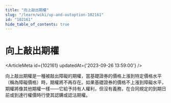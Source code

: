 ```yaml
---
title: "向上敲出期權"
slug: "/learn/wiki/up-and-outoption-102161"
id: "102161"
hide_table_of_contents: true
---
```



# 向上敲出期權

<ArticleMeta id={102161} updatedAt={'2023-09-26 13:59:00'} />
<div className='border-solid border-b border-t-0 my-4 border-[var(--ifm-color-gray-300)]' />

向上敲出期權是一種被敲出障礙的期權，當基礎證券的價格上漲到特定價格水平（稱為障礙價格）時，期權將不再存在。如果基礎證券的價格不上漲到障礙水平，期權將像其他期權一樣——它給予持有人權利，但沒有義務，在合同規定的到期日前或到達行權價時行使其認購或認沽期權。
